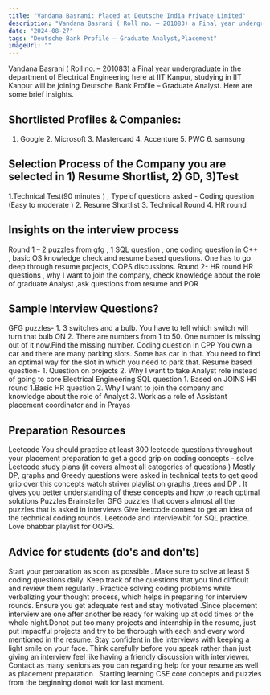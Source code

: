 ```yaml
---
title: "Vandana Basrani: Placed at Deutsche India Private Limited"
description: "Vandana Basrani ( Roll no. – 201083) a Final year undergraduate in the department of Electrical Engineering here at IIT Kanpur: Deutsche Bank Profile – Graduate Analyst"
date: "2024-08-27"
tags: "Deutsche Bank Profile – Graduate Analyst,Placement"
imageUrl: ""
---
```


Vandana Basrani ( Roll no. – 201083) a Final year undergraduate in the department of Electrical Engineering here at IIT Kanpur, studying in IIT Kanpur will be joining Deutsche Bank Profile – Graduate Analyst. Here are some brief insights. 

## Shortlisted Profiles & Companies:
1. Google 2. Microsoft 3. Mastercard 4. Accenture 5. PWC 6. samsung

## Selection Process of the Company you are selected in 1) Resume Shortlist, 2) GD, 3)Test
1.Technical Test(90 minutes ) , Type of questions asked - Coding question (Easy to moderate ) 2. Resume Shortlist 3. Technical Round 4. HR round

##  Insights on the interview process
Round 1 – 2 puzzles from gfg , 1 SQL question , one coding question in C++ , basic OS knowledge check and resume based questions. One has to go deep through resume projects, OOPS discussions. Round 2- HR round HR questions , why I want to join the company, check knowledge about the role of graduate Analyst ,ask questions from resume and POR

## Sample Interview Questions? 
GFG puzzles- 1. 3 switches and a bulb. You have to tell which switch will turn that bulb ON 2. There are numbers from 1 to 50. One number is missing out of it now.Find the missing number. Coding question in CPP You own a car and there are many parking slots. Some has car in that. You need to find an optimal way for the slot in which you need to park that. Resume based question- 1. Question on projects 2. Why I want to take Analyst role instead of going to core Electrical Engineering SQL question 1. Based on JOINS HR round 1.Basic HR question 2. Why I want to join the company and knowledge about the role of Analyst 3. Work as a role of Assistant placement coordinator and in Prayas

## Preparation Resources
Leetcode  You should practice at least 300 leetcode questions throughout your placement preparation to get a good grip on coding concepts - solve Leetcode study plans (it covers almost all categories of questions ) Mostly DP, graphs and Greedy questions were asked in technical tests to get good grip over this concepts watch striver playlist on graphs ,trees and DP . It gives you better understanding of these concepts and how to reach optimal solutions Puzzles Brainsteller GFG puzzles that covers almost all the puzzles that is asked in interviews Give leetcode contest to get an idea of the technical coding rounds. Leetcode and Interviewbit for SQL practice. Love bhabbar playlist for OOPS.

## Advice for students (do's and don'ts)
Start your perparation as soon as possible . Make sure to solve at least 5 coding questions daily. Keep track of the questions that you find difficult and review them regularly . Practice solving coding problems while verbalizing your thought process, which helps in preparing for interview rounds. Ensure you get adequate rest and stay motivated .Since placement interview are one after another be ready for waking up at odd times or the whole night.Donot put too many projects and internship in the resume, just put impactful projects and try to be thorough with each and every word mentioned in the resume. Stay confident in the interviews with keeping a light smile on your face. Think carefully before you speak rather than just giving an interview feel like having a friendly discussion with interviewer. Contact as many seniors as you can regarding help for your resume as well as placement preparation . Starting learning CSE core concepts and puzzles from the beginning donot wait for last moment.

